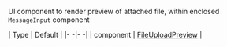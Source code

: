 UI component to render preview of attached file, within enclosed `MessageInput` component

| Type | Default |
|- -|- -|
| component | [FileUploadPreview](/reactnative/ui-components/file-upload-preview) |
